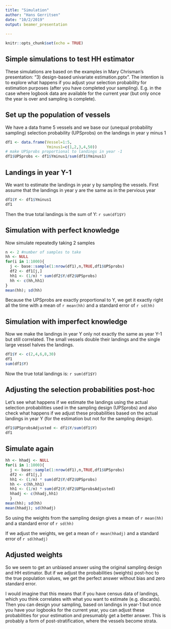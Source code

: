 ```yaml
---
title: "Simulation"
author: "Hans Gerritsen"
date: "10/2/2019"
output: beamer_presentation
        
---
```


```r
knitr::opts_chunk$set(echo = TRUE)
```

## Simple simulations to test HH estimator

These simulations are based on the examples in Mary Chrisman's presentation: "3) design-based univariate estimation.pptx". The intention is to explore what happens if you adjust your selection probability for estimation purposes (after you have completed your sampling). E.g. in the case where logbook data are available for the current year (but only once the year is over and sampling is complete).


## Set up the population of vessels
We have a data frame 5 vessels and we base our (unequal probability sampling) selection probability (UPSprobs) on the landings in year y minus 1

```r
df1 <- data.frame(Vessel=1:5,
                  Yminus1=c(1,2,3,4,50))
# make UPSprobs proportional to landings in year -1
df1$UPSprobs <- df1$Yminus1/sum(df1$Yminus1)
```


## Landings in year Y-1
We want to estimate the landings in year y by sampling the vessels. First assume that the landings in year y are the same as in the pervious year

```r
df1$Y <- df1$Yminus1
df1
```

Then the true total landings is the sum of Y: `r sum(df1$Y)`

## Simulation with perfect knowledge
Now simulate repeatedly taking 2 samples
```r
n <- 2 #number of samples to take
hh <- NULL
for(i in 1:1000){
  j <- base::sample(1:nrow(df1),n,TRUE,df1$UPSprobs)
  df2 <- df1[j,]
  hh1 <- (1/n) * sum(df2$Y/df2$UPSprobs)
  hh <- c(hh,hh1)
}
mean(hh); sd(hh)
```
Because the UPSprobs are exactly proportional to Y, we get it exactly right all the time with a mean of `r mean(hh)` and a standard error of `r sd(hh)`

## Simulation with imperfect knowledge
Now we make the landings in year Y only not exactly the same as year Y-1 but still correlated. The small vessels double their landings and the single large vessel halves the landings.
```r
df1$Y <- c(2,4,6,8,30)
df1
sum(df1$Y)
```

Now the true total landings is: `r sum(df1$Y)`

## Adjusting the selection probabilities post-hoc
Let's see what happens if we estimate the landings using the actual selection probabilities used in the sampling design (UPSprobs) and also check what happens if we adjust these probabilities based on the actual landings in year Y (for the estimation but not for the sampling design).

```r
df1$UPSprobsAdjusted <- df1$Y/sum(df1$Y)
df1
```


## Simulate again
```r
hh <- hhadj <- NULL
for(i in 1:1000){
  j <- base::sample(1:nrow(df1),n,TRUE,df1$UPSprobs)
  df2 <- df1[j,]
  hh1 <- (1/n) * sum(df2$Y/df2$UPSprobs)
  hh <- c(hh,hh1)
  hh1 <- (1/n) * sum(df2$Y/df2$UPSprobsAdjusted)
  hhadj <- c(hhadj,hh1)  
  }
mean(hh); sd(hh)
mean(hhadj); sd(hhadj)
```
So using the weights from the sampling design gives a mean of `r mean(hh)` and a standard error of `r sd(hh)`

If we adjust the weights, we get a mean of `r mean(hhadj)` and a standard error of `r sd(hhadj)`


## Adjusted weights
So we seem to get an unbiased answer using the original sampling design and HH estimator. But if we adjust the probabilities (weights) post-hoc to the true population values, we get the perfect answer without bias and zero standard error.

I would imagine that this means that if you have census data of landings, which you think correlates with what you want to estimate (e.g. discards). Then you can design your sampling, based on landings in year-1 but once you have your logbooks for the current year, you can adjust these probabilities for your estimation and presumably get a better answer. This is probably a form of post-stratification, where the vessels become strata.


